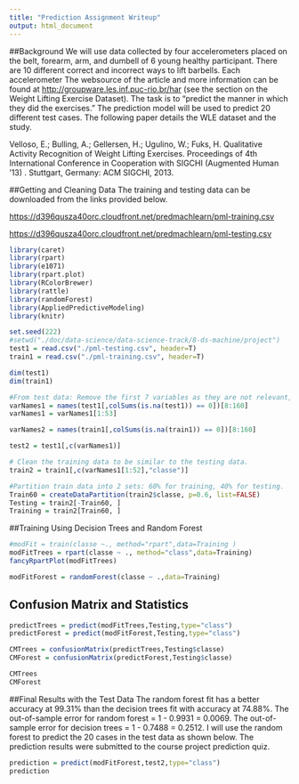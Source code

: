 ```yaml
---
title: "Prediction Assignment Writeup"
output: html_document
---
```


##Background
We will use data collected by four accelerometers placed on the belt, forearm, arm, and dumbell of 6 young healthy participant. There are 10 different correct and incorrect ways to lift barbells. Each accelerometer  The websource of the article and more information can be found at [ http://groupware.les.inf.puc-rio.br/har]( http://groupware.les.inf.puc-rio.br/har)  (see the section on the Weight Lifting Exercise Dataset). The task is to "predict the manner in which they did the exercises." The prediction model will be used to predict 20 different test cases.  The following paper details the WLE dataset and the study.

Velloso, E.; Bulling, A.; Gellersen, H.; Ugulino, W.; Fuks, H. Qualitative Activity Recognition of Weight Lifting Exercises. Proceedings of 4th International Conference in Cooperation with SIGCHI (Augmented Human '13) . Stuttgart, Germany: ACM SIGCHI, 2013.

##Getting and Cleaning Data
The training and testing data can be downloaded from the links provided below.

[https://d396qusza40orc.cloudfront.net/predmachlearn/pml-training.csv](https://d396qusza40orc.cloudfront.net/predmachlearn/pml-training.csv)

[https://d396qusza40orc.cloudfront.net/predmachlearn/pml-testing.csv](https://d396qusza40orc.cloudfront.net/predmachlearn/pml-testing.csv)



```r
library(caret)
library(rpart)
library(e1071)
library(rpart.plot)
library(RColorBrewer)
library(rattle)
library(randomForest)
library(AppliedPredictiveModeling)
library(knitr)
```
```r
set.seed(222)
#setwd("./doc/data-science/data-science-track/8-ds-machine/project")
test1 = read.csv("./pml-testing.csv", header=T)
train1 = read.csv("./pml-training.csv", header=T)

dim(test1)
dim(train1)

#From test data: Remove the first 7 variables as they are not relevant, remove columns with NA. Get the 53 variable names. There are 52 common variables that the 2 datasets have in common except the 53th: problem_id and classe.  
varNames1 = names(test1[,colSums(is.na(test1)) == 0])[8:160]
varNames1 = varNames1[1:53]

varNames2 = names(train1[,colSums(is.na(train1)) == 0])[8:160]

test2 = test1[,c(varNames1)]

# Clean the training data to be similar to the testing data.
train2 = train1[,c(varNames1[1:52],"classe")]

#Partition train data into 2 sets: 60% for training, 40% for testing.
Train60 = createDataPartition(train2$classe, p=0.6, list=FALSE)
Testing = train2[-Train60, ]
Training = train2[Train60, ]

```

##Training Using Decision Trees and Random Forest
```r
#modFit = train(classe ~., method="rpart",data=Training )
modFitTrees = rpart(classe ~ ., method="class",data=Training)
fancyRpartPlot(modFitTrees) 

modFitForest = randomForest(classe ~ .,data=Training)

```
## Confusion Matrix and Statistics
```r
predictTrees = predict(modFitTrees,Testing,type="class")
predictForest = predict(modFitForest,Testing,type="class")

CMTrees = confusionMatrix(predictTrees,Testing$classe)
CMForest = confusionMatrix(predictForest,Testing$classe)

CMTrees
CMForest

```

##Final Results with the Test Data
The random forest fit has a better accuracy at 99.31% than the decision trees fit with accuracy at 74.88%. The out-of-sample error for random forest = 1 - 0.9931 = 0.0069. The out-of-sample error for decision trees = 1 - 0.7488 = 0.2512. I will use the random forest to predict the 20 cases in the test data as shown below. The prediction results were submitted to the course project prediction quiz.
```r
prediction = predict(modFitForest,test2,type="class")
prediction
```
